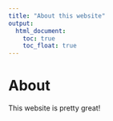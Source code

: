 ```yaml
---
title: "About this website"
output: 
  html_document:
    toc: true
    toc_float: true
---
```


# About

This website is pretty great!
